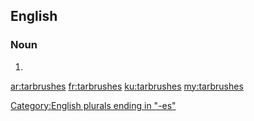 {{also|tar-brushes}}
==English==

===Noun===
{{head|en|noun plural form}}

# {{plural of|tarbrush|lang=en}}

[[Category:English plurals ending in "-es"]]

[[ar:tarbrushes]]
[[fr:tarbrushes]]
[[ku:tarbrushes]]
[[my:tarbrushes]]